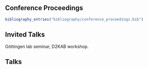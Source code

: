 ## Conference Proceedings

```r
bibliography_entries("bibliography/conference_proceedings.bib")
```

## Invited Talks

Göttingen lab seminar, D2KAB workshop.

## Talks